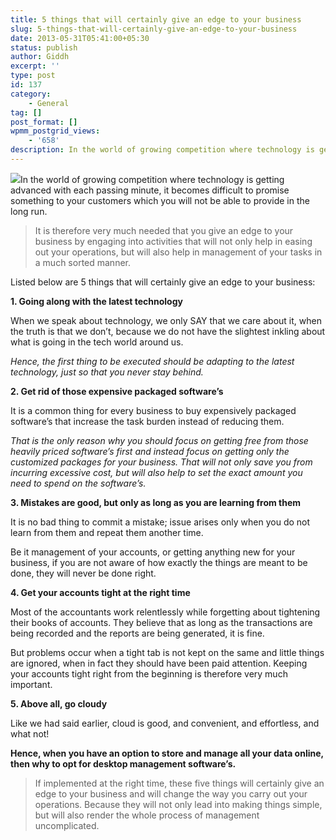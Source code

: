 ```yaml
---
title: 5 things that will certainly give an edge to your business
slug: 5-things-that-will-certainly-give-an-edge-to-your-business
date: 2013-05-31T05:41:00+05:30
status: publish
author: Giddh
excerpt: ''
type: post
id: 137
category:
    - General
tag: []
post_format: []
wpmm_postgrid_views:
    - '658'
description: In the world of growing competition where technology is getting advanced with each passing minute, it becomes difficult to promise something to your customers which you will not be able to provide in the long run.
---
```

<img class="wp-block-image size-large" src = "https://miro.medium.com/max/350/0*PBGwQON-9KZihfq-.jpg" />In the world of growing competition where technology is getting advanced with each passing minute, it becomes difficult to promise something to your customers which you will not be able to provide in the long run.

> It is therefore very much needed that you give an edge to your business by engaging into activities that will not only help in easing out your operations, but will also help in management of your tasks in a much sorted manner.

Listed below are 5 things that will certainly give an edge to your business:

**1. Going along with the latest technology**

When we speak about technology, we only SAY that we care about it, when the truth is that we don’t, because we do not have the slightest inkling about what is going in the tech world around us.

*Hence, the first thing to be executed should be adapting to the latest technology, just so that you never stay behind.*

**2. Get rid of those expensive packaged software’s**

It is a common thing for every business to buy expensively packaged software’s that increase the task burden instead of reducing them.

*That is the only reason why you should focus on getting free from those heavily priced software’s first and instead focus on getting only the customized packages for your business. That will not only save you from incurring excessive cost, but will also help to set the exact amount you need to spend on the software’s.*

**3. Mistakes are good, but only as long as you are learning from them**

It is no bad thing to commit a mistake; issue arises only when you do not learn from them and repeat them another time.

Be it management of your accounts, or getting anything new for your business, if you are not aware of how exactly the things are meant to be done, they will never be done right.

**4. Get your accounts tight at the right time**

Most of the accountants work relentlessly while forgetting about tightening their books of accounts. They believe that as long as the transactions are being recorded and the reports are being generated, it is fine.

But problems occur when a tight tab is not kept on the same and little things are ignored, when in fact they should have been paid attention. Keeping your accounts tight right from the beginning is therefore very much important.

**5. Above all, go cloudy**

Like we had said earlier, cloud is good, and convenient, and effortless, and what not!

**Hence, when you have an option to store and manage all your data online, then why to opt for desktop management software’s.**

> If implemented at the right time, these five things will certainly give an edge to your business and will change the way you carry out your operations. Because they will not only lead into making things simple, but will also render the whole process of management uncomplicated.
